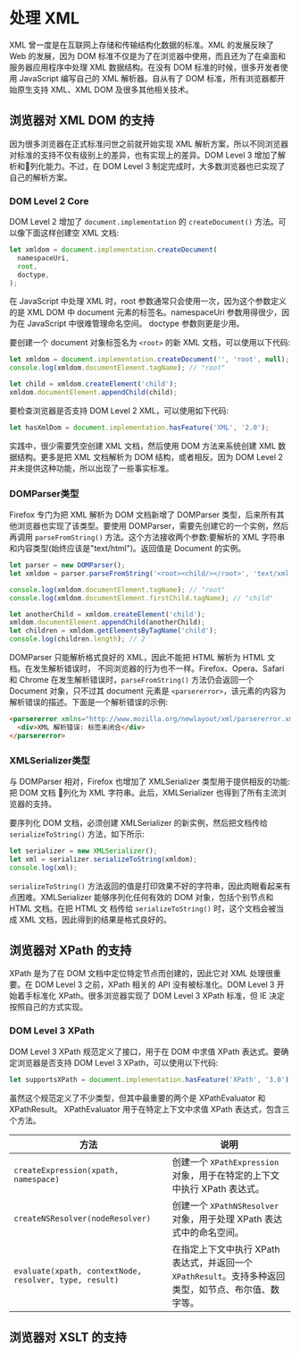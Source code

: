 # 处理 XML

XML 曾一度是在互联网上存储和传输结构化数据的标准。XML 的发展反映了 Web 的发展，因为 DOM 标准不仅是为了在浏览器中使用，而且还为了在桌面和服务器应用程序中处理 XML 数据结构。在没有 DOM 标准的时候，很多开发者使用 JavaScript 编写自己的 XML 解析器。自从有了 DOM 标准，所有浏览器都开始原生支持 XML、XML DOM 及很多其他相关技术。

## 浏览器对 XML DOM 的支持

因为很多浏览器在正式标准问世之前就开始实现 XML 解析方案，所以不同浏览器对标准的支持不仅有级别上的差异，也有实现上的差异。DOM Level 3 增加了解析和􏰀列化能力。不过，在 DOM Level 3 制定完成时，大多数浏览器也已实现了自己的解析方案。

### DOM Level 2 Core

DOM Level 2 增加了 `document.implementation` 的 `createDocument()` 方法。可以像下面这样创建空 XML 文档:

```js
let xmldom = document.implementation.createDocument(
  namespaceUri,
  root,
  doctype,
);
```

在 JavaScript 中处理 XML 时，root 参数通常只会使用一次，因为这个参数定义的是 XML DOM 中 document 元素的标签名。namespaceUri 参数用得很少，因为在 JavaScript 中很难管理命名空间。 doctype 参数则更是少用。

要创建一个 document 对象标签名为 `<root>` 的新 XML 文档，可以使用以下代码:

```js
let xmldom = document.implementation.createDocument('', 'root', null);
console.log(xmldom.documentElement.tagName); // "root"

let child = xmldom.createElement('child');
xmldom.documentElement.appendChild(child);
```

要检查浏览器是否支持 DOM Level 2 XML，可以使用如下代码:

```js
let hasXmlDom = document.implementation.hasFeature('XML', '2.0');
```

实践中，很少需要凭空创建 XML 文档，然后使用 DOM 方法来系统创建 XML 数据结构。更多是把 XML 文档解析为 DOM 结构，或者相反。因为 DOM Level 2 并未提供这种功能，所以出现了一些事实标准。

### DOMParser类型

Firefox 专门为把 XML 解析为 DOM 文档新增了 DOMParser 类型，后来所有其他浏览器也实现了该类型。要使用 DOMParser，需要先创建它的一个实例，然后再调用 `parseFromString()` 方法。这个方法接收两个参数:要解析的 XML 字符串和内容类型(始终应该是"text/html")。返回值是 Document 的实例。

```js title="示例"
let parser = new DOMParser();
let xmldom = parser.parseFromString('<root><child/></root>', 'text/xml');

console.log(xmldom.documentElement.tagName); // "root"
console.log(xmldom.documentElement.firstChild.tagName); // "child"

let anotherChild = xmldom.createElement('child');
xmldom.documentElement.appendChild(anotherChild);
let children = xmldom.getElementsByTagName('child');
console.log(children.length); // 2
```

DOMParser 只能解析格式良好的 XML，因此不能把 HTML 解析为 HTML 文档。在发生解析错误时， 不同浏览器的行为也不一样。Firefox、Opera、Safari 和 Chrome 在发生解析错误时，`parseFromString()` 方法仍会返回一个 Document 对象，只不过其 document 元素是 `<parsererror>`，该元素的内容为解析错误的描述。下面是一个解析错误的示例:

```html title="错误示例"
<parsererror xmlns="http://www.mozilla.org/newlayout/xml/parsererror.xml">
  <div>XML 解析错误: 标签未闭合</div>
</parsererror>
```

### XMLSerializer类型

与 DOMParser 相对，Firefox 也增加了 XMLSerializer 类型用于提供相反的功能:把 DOM 文档 􏰀列化为 XML 字符串。此后，XMLSerializer 也得到了所有主流浏览器的支持。

要序列化 DOM 文档，必须创建 XMLSerializer 的新实例，然后把文档传给 `serializeToString()` 方法，如下所示:

```js
let serializer = new XMLSerializer();
let xml = serializer.serializeToString(xmldom);
console.log(xml);
```

`serializeToString()` 方法返回的值是打印效果不好的字符串，因此肉眼看起来有点困难。XMLSerializer 能够序列化任何有效的 DOM 对象，包括个别节点和 HTML 文档。在把 HTML 文 档传给 `serializeToString()` 时，这个文档会被当成 XML 文档，因此得到的结果是格式良好的。

## 浏览器对 XPath 的支持

XPath 是为了在 DOM 文档中定位特定节点而创建的，因此它对 XML 处理很重要。在 DOM Level 3 之前，XPath 相关的 API 没有被标准化。DOM Level 3 开始着手标准化 XPath。很多浏览器实现了 DOM Level 3 XPath 标准，但 IE 决定按照自己的方式实现。

### DOM Level 3 XPath

DOM Level 3 XPath 规范定义了接口，用于在 DOM 中求值 XPath 表达式。要确定浏览器是否支持 DOM Level 3 XPath，可以使用以下代码:

```js
let supportsXPath = document.implementation.hasFeature('XPath', '3.0');
```

虽然这个规范定义了不少类型，但其中最重要的两个是 XPathEvaluator 和 XPathResult。 XPathEvaluator 用于在特定上下文中求值 XPath 表达式，包含三个方法。

| **方法**                                               | **说明**                                                                                              |
| ------------------------------------------------------ | ----------------------------------------------------------------------------------------------------- |
| `createExpression(xpath, namespace)`                   | 创建一个 `XPathExpression` 对象，用于在特定的上下文中执行 XPath 表达式。                              |
| `createNSResolver(nodeResolver)`                       | 创建一个 `XPathNSResolver` 对象，用于处理 XPath 表达式中的命名空间。                                  |
| `evaluate(xpath, contextNode, resolver, type, result)` | 在指定上下文中执行 XPath 表达式，并返回一个 `XPathResult`。支持多种返回类型，如节点、布尔值、数字等。 |

## 浏览器对 XSLT 的支持

